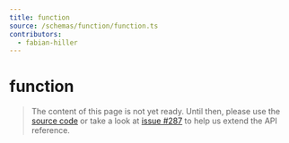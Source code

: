 ```yaml
---
title: function
source: /schemas/function/function.ts
contributors:
  - fabian-hiller
---
```


# function

> The content of this page is not yet ready. Until then, please use the [source code](https://github.com/fabian-hiller/valibot/blob/main/library/src/schemas/function/function.ts) or take a look at [issue #287](https://github.com/fabian-hiller/valibot/issues/287) to help us extend the API reference.
